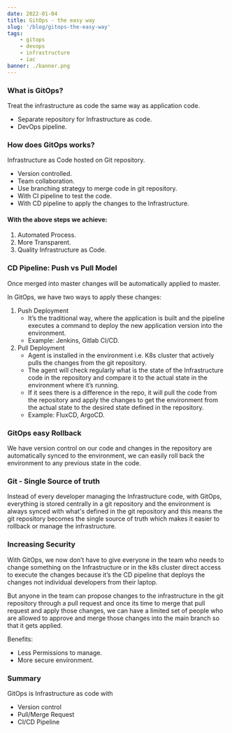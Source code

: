 ```yaml
---
date: 2022-01-04
title: GitOps - the easy way
slug: '/blog/gitops-the-easy-way'
tags:
    - gitops
    - devops
    - infrastructure
    - iac
banner: ./banner.png
---
```


### What is GitOps?

Treat the infrastructure as code the same way as application code.

-   Separate repository for Infrastructure as code.
-   DevOps pipeline.

### How does GitOps works?

Infrastructure as Code hosted on Git repository.

-   Version controlled.
-   Team collaboration.
-   Use branching strategy to merge code in git repository.
-   With CI pipeline to test the code.
-   With CD pipeline to apply the changes to the Infrastructure.

#### With the above steps we achieve:

1. Automated Process.
2. More Transparent.
3. Quality Infrastructure as Code.

### CD Pipeline: Push vs Pull Model

Once merged into master changes will be automatically applied to master.

In GitOps, we have two ways to apply these changes:

1. Push Deployment
    - It’s the traditional way, where the application is built and the pipeline executes a command to deploy the new application version into the environment.
    - Example: Jenkins, Gitlab CI/CD.
1. Pull Deployment
    - Agent is installed in the environment i.e. K8s cluster that actively pulls the changes from the git repository.
    - The agent will check regularly what is the state of the Infrastructure code in the repository and compare it to the actual state in the environment where it’s running.
    - If it sees there is a difference in the repo, it will pull the code from the repository and apply the changes to get the environment from the actual state to the desired state defined in the repository.
    - Example: FluxCD, ArgoCD.

### GitOps easy Rollback

We have version control on our code and changes in the repository are automatically synced to the environment, we can easily roll back the environment to any previous state in the code.

### Git - Single Source of truth

Instead of every developer managing the Infrastructure code, with GitOps, everything is stored centrally in a git repository and the environment is always synced with what's defined in the git repository and this means the git repository becomes the single source of truth which makes it easier to rollback or manage the infrastructure.

### Increasing Security

With GitOps, we now don’t have to give everyone in the team who needs to change something on the Infrastructure or in the k8s cluster direct access to execute the changes because it’s the CD pipeline that deploys the changes not individual developers from their laptop.

But anyone in the team can propose changes to the infrastructure in the git repository through a pull request and once its time to merge that pull request and apply those changes, we can have a limited set of people who are allowed to approve and merge those changes into the main branch so that it gets applied.

Benefits:

-   Less Permissions to manage.
-   More secure environment.

### Summary

GitOps is Infrastructure as code with

-   Version control
-   Pull/Merge Request
-   CI/CD Pipeline
